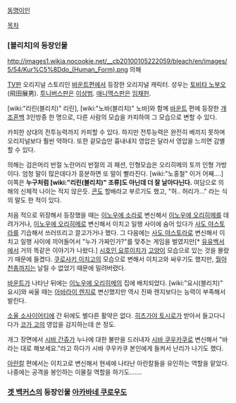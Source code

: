[[동명이인]]

[[목차]]

=== [블리치]의 등장인물 ===
http://images1.wikia.nocookie.net/__cb20100105222059/bleach/en/images/5/54/Kur%C5%8Ddo_(Human_Form).png 의해

[[TV판]] 오리지널 스토리인 [[바운트]]편에서 등장한 오리지널 캐릭터.
성우는 [[토비타 노부오]](飛田展男). [[투니버스]]판은 [[이상범]]. [[애니맥스]]판은 [[임채헌]].

[wiki:"리린(블리치)" 리린], [wiki:"노바(블리치)" 노바]와 함께 [[바운트]] 편에 등장한 [[개조혼백]] 3인방중 한 명으로, 다른 사람의 모습을 카피하여 그 모습으로 변할 수 있다.

카피한 상대의 전투능력까지 카피할 수 있다. 하지만 전투능력은 완전히 베끼지 못하며 오리지널보다 훨씬 약하다. 또한 겉모습만 흉내내지 영압은 달라서 영압을 느끼면 감별할 수 있다.

의해는 검은머리 반절 노란머리 반절의 괴 패션, 인형모습은 오리히메의 토끼 인형 가방이다. 엄청 말이 많은데다가 흥분하면 또 말이 빨라진다. [wiki:"노홍철" 이거 어째....] 이쪽은 '''누구처럼 [wiki:"리린(블리치)" 조류]도 아닌데 더 잘 날아다닌다.'''
여담으로 의해의 신체적 나이는 적지 않은듯. [[콘]]도 할배라고 부르기도 했고, "허.. 허리가..." 라는 식의 말도 한 적이 있다.

처음 적으로 위장해서 등장했을 때는 [[이노우에 소라]]로 변신해서 [[이노우에 오리히메]]를 데려가거나, [[이노우에 오리히메]]로 변신해서 이치고 일행 사이에 숨어 있다가 [[사도 야스토라]]를 기습해서 쓰러뜨리고 끌고가거나 했다. 그 다음에는 [[사도 야스토라]]로 변신해서 이치고 일행 사이에 끼어들어서 "누가 가짜인가?"를 맞추는 게임을 벌였지만[* [[유유백서]]에서 거의 똑같은 이야기가 나왔다.] [[시호인 요루이치]]가 [[고양이]] 모습으로 있는 것을 몰랐기 때문에 들켰다. [[쿠로사키 이치고]]의 모습으로 변해서 이치고와 싸우기도 했지만, [[월아천충]]까지는 날릴 수 없었기 때문에 밀려버렸다.

[[바운트]]가 나타난 뒤에는 [[이노우에 오리히메]]의 집에 배치되었다. [wiki:"요시(블리치)" 요시]와 싸울 때는 [[아바라이 렌지]]로 변신했지만 역시 진짜 렌지보다는 능력이 부족해서 발린다.

[[소울 소사이어티]]에 간 뒤에도 별다른 활약은 없다. [[히츠가야 토시로]]가 받아서 들고다니다가 [[코가 고]]의 영압을 감지하는데 쓴 정도.

개그 장면에서 [[시바 간쥬]]가 누나에 대한 불만을 드러내자 [[시바 쿠우카쿠]]로 변신해서 "바라는 대로 해보세요."라고 하다가 시바 쿠우카쿠 본인에게 들켜서 난리가 나기도 했다.

[[아란칼]] 편에서는 이치고로 변신해서 현세에 나타난 아란칼들을 유인하는 역할을 맡았다. 나중에는 공격을 봉인하는 이물질 역할을 하기도…….

=== [[겟 백커스]]의 등장인물 [[아카바네 쿠로우도]] ===
